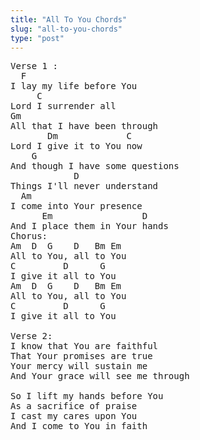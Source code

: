 ```yaml
---
title: "All To You Chords"
slug: "all-to-you-chords"
type: "post"
---
```


<pre>
Verse 1 :
  F 
I lay my life before You
     C 
Lord I surrender all
Gm 
All that I have been through             
       Dm             C
Lord I give it to You now
    G 
And though I have some questions
            D 
Things I'll never understand
  Am 
I come into Your presence
      Em                 D 
And I place them in Your hands  
Chorus:
Am  D  G    D   Bm Em
All to You, all to You
C         D      G 
I give it all to You
Am  D  G    D   Bm Em
All to You, all to You
C         D      G 
I give it all to You

Verse 2:
I know that You are faithful 
That Your promises are true 
Your mercy will sustain me 
And Your grace will see me through 

So I lift my hands before You 
As a sacrifice of praise 
I cast my cares upon You 
And I come to You in faith
</pre>